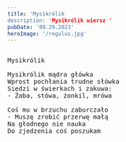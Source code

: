 ```yaml
---
title: 'Mysikrólik
description: 'Mysikrólik wiersz '
pubDate: '09.29.2023'
heroImage: '/regulus.jpg'
---
```

<pre>
  
Mysikrólik

Mysikrólik mądra główka
Wprost pochłania trudne słówka
Siedzi w świerkach i zakuwa:
- Żaba, stówa, żonkil, mrówa

Coś mu w brzuchu zaburczało
- Muszę zrobić przerwę małą 
Na głodnego nie nauka
Do zjedzenia coś poszukam 
  
</pre>
